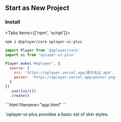 
## Start as New Project

### Install

<Tabs items={['npm', 'script']}>
  <Tab>
```shell
npm i @oplayer/core oplayer-ui-plus
```

```js filename="app.js"
import Player from '@oplayer/core'
import ui from 'oplayer-ui-plus'

Player.make('#oplayer', {
  source: {
    src: 'https://oplayer.vercel.app/君の名は.mp4',
    poster: 'https://oplayer.vercel.app/poster.png'
  }
})
  .use([ui()])
  .create()
```

  </Tab>

  <Tab>
```html filename="app.html"
<script src="https://cdn.jsdelivr.net/npm/@oplayer/core@latest/dist/index.ui.js"></script>
<script>
  OPlayer.make('#oplayer', {
    source: {
      src: 'https://oplayer.vercel.app/君の名は.mp4',
      poster: 'https://oplayer.vercel.app/poster.png'
    }
  })
    .use([OPlayer.ui()])
    .create()
</script>
```

</Tab>
</Tabs>

<Callout>`oplayer-ui-plus provides a basic set of skin styles.</Callout>

